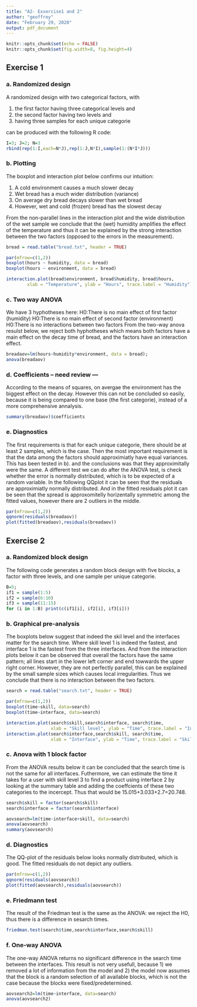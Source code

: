 ```yaml
---
title: "A2- Exxercise1 and 2"
author: "geoffrey"
date: "February 29, 2020"
output: pdf_document
---
```


```r
knitr::opts_chunk$set(echo = FALSE)
knitr::opts_chunk$set(fig.width=8, fig.height=4) 
```

## Exercise 1
### a. Randomized design
A randomized design with two categorical factors, with 

1. the first factor having three categorical levels and
2. the second factor having two levels and
3. having three samples for each unique categorie

can be produced with the following R code:
``` r
I=3; J=2; N=3
rbind(rep(1:I,each=N*J),rep(1:J,N*I),sample(1:(N*I*J)))
```

### b. Plotting
The boxplot and interaction plot below confirms our intuition:

1. A cold environment causes a much slower decay
2. Wet bread has a much wider distribution (variance)
3. On average dry bread decays slower than wet bread
4. However, wet and cold (frozen) bread has the slowest decay

From the non-parallel lines in the interaction plot and the wide distribution of the wet sample we conclude that the (wet) humidity amplifies the effect of the temperature and thus it can be explained by the strong interaction between the two factors (opposed to the errors in the measurement).

```r
bread = read.table("bread.txt", header = TRUE)

par(mfrow=c(1,2))
boxplot(hours ~ humidity, data = bread)
boxplot(hours ~ environment, data = bread)
```

```r
  
interaction.plot(bread$environment, bread$humidity, bread$hours,
        xlab = "Temperature", ylab = "Hours", trace.label = "Humidity")
```

### c. Two way ANOVA
We have 3 hyphotheses here:
H0:There is no main effect of first factor (humidity)
H0:There is no main effect of second factor (environment)
H0:There is no interactions between two factors
From the two-way anova resulst below, we reject both hyphotheses which means both factors have a main effect on the decay time of bread, and the factors have an interaction effect.
```r
breadaov=lm(hours~humidity*environment, data = bread); 
anova(breadaov)
```

### d. Coefficients -- need review ---
According to the means of squares, on avergae the environment has the biggest effect on the decay. However this can not be concluded so easily, because it is being compared to one base (the first categorie), instead of a more comprehensive annalysis.

```r
summary(breadaov)$coefficients
```

### e. Diagnostics
The first requirements is that for each unique categorie, there should be at least 2 samples, which is the case. Then the most important requirement is that the data among the factors should approximiatly have equal variances. This has been tested in b). and the conclusions was that they approximitally were the same. A different test we can do after the ANOVA test, is check whether the error is normally distributed, which is to be expected of a random variable. In the following QQplot it can be seen that the residuals are approximiatly normally distributed. And in the fitted residuals plot it can be seen that the spread is approxomitelly horizentally symmetric among the fitted values, however there are 2 outliers in the middle. 

```r
par(mfrow=c(1,2))
qqnorm(residuals(breadaov))
plot(fitted(breadaov),residuals(breadaov))
```


## Exercise 2
### a. Randomized block design
The following code generates a random block design with five blocks, a factor with three levels, and one sample per unique categorie.

```r
B=5;
if1 = sample(1:5)
if2 = sample(6:10)
if3 = sample(11:15)
for (i in 1:B) print(c(if1[i], if2[i], if3[i]))
```

### b. Graphical pre-analysis
The boxplots below suggest that indeed the skil level and the interfaces matter for the search time. Where skill level 1 is indeed the fastest, and interface 1 is the fastest from the three interfaces.
And from the interaction plots below it can be observed that overall the factors have the same pattern; all lines start in the lower left corner and end towwards the upper right corner. However, they are not perfectly parallel, this can be explained by the small sample sizes which causes local irregularities. Thus we conclude that there is no interaction between the two factors. 

```r
search = read.table("search.txt", header = TRUE)

par(mfrow=c(1,2))
boxplot(time~skill, data=search)
boxplot(time~interface, data=search)

interaction.plot(search$skill,search$interface, search$time,
                 xlab = "Skill level", ylab = "Time", trace.label = "Interface")
interaction.plot(search$interface,search$skill, search$time,
                 xlab = "Interface", ylab = "Time", trace.label = "Skill level")

```

### c. Anova with 1 block factor
From the ANOVA results below it can be concluded that the search time is not the same for all interfaces. Futhermore, we can estimate the time it takes for a user with skill level 3 to find a product using interface 2 by looking at the summary table and adding the coeffcients of these two categories to the incercept. Thus that would be 15.015+3.033+2.7=20.748.

```r
search$skill = factor(search$skill)
search$interface = factor(search$interface)

aovsearch=lm(time~interface+skill, data=search)
anova(aovsearch)
summary(aovsearch)
```


### d. Diagnostics
The QQ-plot of the residuals below looks normally distributed, which is good. The fitted residuals do not depict any outliers. 

```r
par(mfrow=c(1,2))
qqnorm(residuals(aovsearch))
plot(fitted(aovsearch),residuals(aovsearch))
```

### e. Friedmann test
The result of the Friedman test is the same as the ANOVA: we reject the H0, thus there is a difference in sesarch times.

```r
friedman.test(search$time,search$interface,search$skill)
```

### f. One-way ANOVA 
The one-way ANOVA returns no significant difference in the search time between the interfaces. This result is not very usefull, because 1) we removed a lot of information from the model and 2) the model now assumes that the block is a random selection of all available blocks, which is not the case because the blocks were fixed/predetermined.

```r

aovsearch2=lm(time~interface, data=search)
anova(aovsearch2)

```
